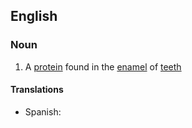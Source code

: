 ==English==

===Noun===
{{wikipedia}}
{{en-noun|-}}

#{{biochemistry}} A [[protein]] found in the [[enamel]] of [[tooth|teeth]]

====Translations====
{{trans-top|protein}}
*Spanish: {{t|es|amelogenina|f}}
{{trans-mid}}
{{trans-bottom}}